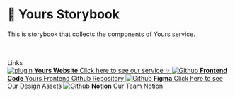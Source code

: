 
<Meta title="Introduction" />

<style>
  {`
    .yours-image {
      align-self: center;
      max-width: 280px;
      border-radius: 10px;
    }
    .subheading {
      --mediumdark: '#999999';
      font-weight: 700;
      font-size: 13px;
      color: #999;
      letter-spacing: 6px;
      line-height: 24px;
      text-transform: uppercase;
      margin-bottom: 12px;
      margin-top: 40px;
    }

    .link-list {
      display: grid;
      grid-template-columns: 1fr;
      grid-template-rows: 1fr 1fr;
      row-gap: 10px;
    }

    @media (min-width: 620px) {
      .link-list {
        row-gap: 20px;
        column-gap: 20px;
        grid-template-columns: 1fr 1fr;
      }
    }

    @media all and (-ms-high-contrast:none) {
    .link-list {
        display: -ms-grid;
        -ms-grid-columns: 1fr 1fr;
        -ms-grid-rows: 1fr 1fr;
      }
    }

    .link-item {
      display: block;
      padding: 20px;
      border: 1px solid #00000020;
      border-radius: 5px;
      transition: 0.3s;
      color: #333333;
      display: flex;
      align-items: flex-start;
    }

    .link-item:hover {
      border-color: #D2F586;
      transform: translate3d(0, -3px, 0);
      box-shadow: rgba(0, 0, 0, 0.08) 0 3px 10px 0;
    }

    .link-item:active {
      border-color: #D2F586;
      transform: translate3d(0, 0, 0);
    }

    .link-item strong {
      font-weight: 700;
      display: block;
      margin-bottom: 2px;
    }

    .link-item img {
      height: 40px;
      width: 40px;
      margin-right: 15px;
      flex: none;
    }

    .link-item span,
    .link-item p {
      margin: 0;
      font-size: 14px;
      line-height: 20px;
    }

    .tip {
      display: inline-block;
      border-radius: 1em;
      font-size: 11px;
      line-height: 12px;
      font-weight: 700;
      background: #E7FDD8;
      color: #66BF3C;
      padding: 4px 12px;
      margin-right: 10px;
      vertical-align: top;
    }

    .tip-wrapper {
      font-size: 13px;
      line-height: 20px;
      margin-top: 40px;
      margin-bottom: 40px;
    }

    .tip-wrapper code {
      font-size: 12px;
      display: inline-block;
    }
  `}
</style>

# 🚀 Yours Storybook

This is storybook that collects the components of Yours service.


<br/>
<br/>
<div className="subheading">Links</div>

<div className="link-list">
  <a
    className="link-item"
    href="https://yoursnft.me"
    target="_blank"
  >
    <img src={`${process.env.PUBLIC_URL}/logo192.png`} alt="plugin" />
    <span>
      <strong>Yours Website</strong>
      Click here to see our service ✨
    </span>
  </a>
  <a
    className="link-item"
    href="https://github.com/ziptalk/yours-front"
    target="_blank"
  >
    <img src={GithubLogo} alt="Github" />
    <span>
      <strong>Frontend Code</strong>
      Yours Frontend Github Repository
    </span>
  </a>
  <a
    className="link-item"
    href="https://www.figma.com/file/AHRxvSg87bTAtbkfQUq0W6/yours-ui-design?node-id=1865-12601&t=vxcau9cT8SNfObEq-0"
    target="_blank"
  >
    <img src={FigmaLogo} alt="Github" />
    <span>
      <strong>Figma</strong>
      Click here to see Our Design Assets
    </span>
  </a>
  <a
    className="link-item"
    href="https://www.notion.so/propwave/Yours-b202d9df78334b1b9510184cc44e7048"
    target="_blank"
  >
    <img src={NotionLogo} alt="Github" />
    <span>
      <strong>Notion</strong>
      Our Team Notion
    </span>
  </a>
</div>
